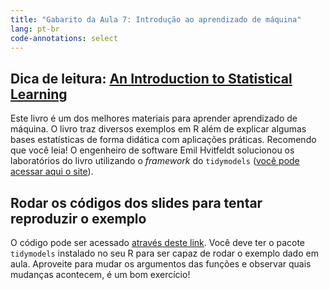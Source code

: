 ```yaml
---
title: "Gabarito da Aula 7: Introdução ao aprendizado de máquina"
lang: pt-br
code-annotations: select
---
```


## Dica de leitura: [An Introduction to Statistical Learning](https://www.statlearning.com/)

Este livro é um dos melhores materiais para aprender aprendizado de máquina.
O livro traz diversos exemplos em R além de explicar algumas bases estatísticas
de forma didática com aplicações práticas. Recomendo que você leia!
O engenheiro de software Emil Hvitfeldt solucionou os laboratórios do livro
utilizando o *framework* do `tidymodels` ([você pode acessar aqui o site](https://emilhvitfeldt.github.io/ISLR-tidymodels-labs/index.html)).

## Rodar os códigos dos slides para tentar reproduzir o exemplo

O código pode ser acessado [através deste link](https://raw.githubusercontent.com/brunomontezano/r-workshop/main/slides/7_intro_ml/slides_intro_ml.qmd).
Você deve ter o pacote `tidymodels` instalado no seu R para ser capaz de
rodar o exemplo dado em aula.
Aproveite para mudar os argumentos das funções e observar quais mudanças acontecem,
é um bom exercício!